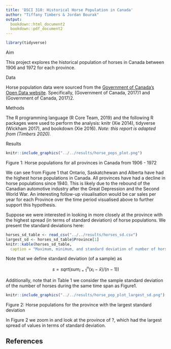 ```yaml
---
title: 'DSCI 310: Historical Horse Population in Canada'
author: "Tiffany Timbers & Jordan Bourak"
output:
  bookdown::html_document2
  bookdown::pdf_document2
---
```


```r
library(tidyverse)
```

Aim

This project explores the historical population of horses in Canada between 1906 and 1972 for each province.

Data

Horse population data were sourced from the [Government of Canada's Open Data website](http://open.canada.ca/en/open-data). Specifically, (Government of Canada, 2017)1 and (Government of Canada, 2017)2.

Methods

The R programming language (R Core Team, 2019) and the following R packages were used to perform the analysis: knitr (Xie 2014), tidyverse (Wickham 2017), and bookdown (Xie 2016). *Note: this report is adapted from (Timbers 2020).*

Results

```r
knitr::include_graphics("../../results/horse_pops_plot.png")
```

Figure 1: Horse populations for all provinces in Canada from 1906 - 1972

We can see from Figure 1 that Ontario, Saskatchewan and Alberta have had the highest horse populations in Canada. All provinces have had a decline in horse populations since 1940. This is likely due to the rebound of the Canadian automotive industry after the Great Depression and the Second World War. An interesting follow-up visualisation would be car sales per year for each Province over the time period visualised above to further support this hypothesis.

Suppose we were interested in looking in more closely at the province with the highest spread (in terms of standard deviation) of horse populations. We present the standard deviations here:

```r
horses_sd_table <- read_csv("../../results/horses_sd.csv")
largest_sd <- horses_sd_table$Province[1]
knitr::kable(horses_sd_table,
  caption = "Maximum, minimum, and standard deviation of number of horses for each province between 1940 - 1972")
```

Note that we define standard deviation (of a sample) as

$$s = sqrt( sum_{i = 1}^n(x_i - \bar{x}) / (n-1))$$

Additionally, note that in Table 1 we consider the sample standard deviation of the number of horses during the same time span as Figure1.

```r
knitr::include_graphics("../../results/horse_pop_plot_largest_sd.png")
```

Figure 2: Horse populations for the province with the largest standard deviation

In Figure 2 we zoom in and look at the province of ?, which had the largest spread of values in terms of standard deviation.

## References
